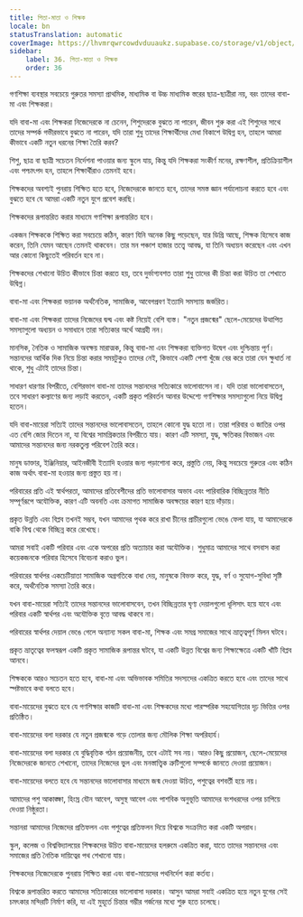 ```yaml
---
title: পিতা-মাতা ও শিক্ষক
locale: bn
statusTranslation: automatic
coverImage: https://lhvmrqwrcowdvduuaukz.supabase.co/storage/v1/object/public/strapi-uploads/small_cover-educacion-fundamental.webp-2d51a7828a2b1309555be27f7e2a61a0.webp
sidebar:
    label: 36. পিতা-মাতা ও শিক্ষক
    order: 36
---
```

গণশিক্ষা ব্যবস্থার সবচেয়ে গুরুতর সমস্যা প্রাথমিক, মাধ্যমিক বা উচ্চ মাধ্যমিক স্তরের ছাত্র-ছাত্রীরা নয়, বরং তাদের বাবা-মা এবং শিক্ষকরা।

যদি বাবা-মা এবং শিক্ষকরা নিজেদেরকে না চেনেন, শিশুদেরকে বুঝতে না পারেন, জীবন শুরু করা এই শিশুদের সাথে তাদের সম্পর্ক গভীরভাবে বুঝতে না পারেন, যদি তারা শুধু তাদের শিক্ষার্থীদের মেধা বিকাশে উদ্বিগ্ন হন, তাহলে আমরা কীভাবে একটি নতুন ধরনের শিক্ষা তৈরি করব?

শিশু, ছাত্র বা ছাত্রী সচেতন নির্দেশনা পাওয়ার জন্য স্কুলে যায়, কিন্তু যদি শিক্ষকরা সংকীর্ণ মনের, রক্ষণশীল, প্রতিক্রিয়াশীল এবং পশ্চাৎপদ হন, তাহলে শিক্ষার্থীরাও তেমনই হবে।

শিক্ষকদের অবশ্যই পুনরায় শিক্ষিত হতে হবে, নিজেদেরকে জানতে হবে, তাদের সমস্ত জ্ঞান পর্যালোচনা করতে হবে এবং বুঝতে হবে যে আমরা একটি নতুন যুগে প্রবেশ করছি।

শিক্ষকদের রূপান্তরিত করার মাধ্যমে গণশিক্ষা রূপান্তরিত হবে।

একজন শিক্ষককে শিক্ষিত করা সবচেয়ে কঠিন, কারণ যিনি অনেক কিছু পড়েছেন, যার ডিগ্রি আছে, শিক্ষক হিসেবে কাজ করেন, তিনি যেমন আছেন তেমনই থাকবেন। তার মন পঞ্চাশ হাজার তত্ত্বে আবদ্ধ, যা তিনি অধ্যয়ন করেছেন এবং এখন আর কোনো কিছুতেই পরিবর্তন হবে না।

শিক্ষকদের শেখানো উচিত কীভাবে চিন্তা করতে হয়, তবে দুর্ভাগ্যবশত তারা শুধু তাদের কী চিন্তা করা উচিত তা শেখাতে উদ্বিগ্ন।

বাবা-মা এবং শিক্ষকরা ভয়ানক অর্থনৈতিক, সামাজিক, আবেগপ্রবণ ইত্যাদি সমস্যায় জর্জরিত।

বাবা-মা এবং শিক্ষকরা তাদের নিজেদের দ্বন্দ্ব এবং কষ্ট নিয়েই বেশি ব্যস্ত। "নতুন প্রজন্মের" ছেলে-মেয়েদের উত্থাপিত সমস্যাগুলো অধ্যয়ন ও সমাধানে তারা সত্যিকার অর্থে আগ্রহী নন।

মানসিক, নৈতিক ও সামাজিক অবক্ষয় মারাত্মক, কিন্তু বাবা-মা এবং শিক্ষকরা ব্যক্তিগত উদ্বেগ এবং দুশ্চিন্তায় পূর্ণ। সন্তানদের আর্থিক দিক নিয়ে চিন্তা করার সময়টুকুও তাদের নেই, কিভাবে একটি পেশা খুঁজে বের করে তারা যেন ক্ষুধার্ত না থাকে, শুধু এটাই তাদের চিন্তা।

সাধারণ ধারণার বিপরীতে, বেশিরভাগ বাবা-মা তাদের সন্তানদের সত্যিকারে ভালোবাসেন না। যদি তারা ভালোবাসতেন, তবে সাধারণ কল্যাণের জন্য লড়াই করতেন, একটি প্রকৃত পরিবর্তন আনার উদ্দেশ্যে গণশিক্ষার সমস্যাগুলো নিয়ে উদ্বিগ্ন হতেন।

যদি বাবা-মায়েরা সত্যিই তাদের সন্তানদের ভালোবাসতেন, তাহলে কোনো যুদ্ধ হতো না। তারা পরিবার ও জাতির ওপর এত বেশি জোর দিতেন না, যা বিশ্বের সামগ্রিকতার বিপরীতে যায়। কারণ এটি সমস্যা, যুদ্ধ, ক্ষতিকর বিভাজন এবং আমাদের সন্তানদের জন্য নরকতুল্য পরিবেশ তৈরি করে।

মানুষ ডাক্তার, ইঞ্জিনিয়ার, আইনজীবী ইত্যাদি হওয়ার জন্য পড়াশোনা করে, প্রস্তুতি নেয়, কিন্তু সবচেয়ে গুরুতর এবং কঠিন কাজ অর্থাৎ বাবা-মা হওয়ার জন্য প্রস্তুত হয় না।

পরিবারের প্রতি এই স্বার্থপরতা, আমাদের প্রতিবেশীদের প্রতি ভালোবাসার অভাব এবং পারিবারিক বিচ্ছিন্নতার নীতি সম্পূর্ণরূপে অযৌক্তিক, কারণ এটি অবনতি এবং ক্রমাগত সামাজিক অবক্ষয়ের কারণ হয়ে দাঁড়ায়।

প্রকৃত উন্নতি এবং বিপ্লব তখনই সম্ভব, যখন আমাদের পৃথক করে রাখা চীনের প্রাচীরগুলো ভেঙে ফেলা যায়, যা আমাদেরকে বাকি বিশ্ব থেকে বিচ্ছিন্ন করে রেখেছে।

আমরা সবাই একটি পরিবার এবং একে অপরের প্রতি অত্যাচার করা অযৌক্তিক। শুধুমাত্র আমাদের সাথে বসবাস করা কয়েকজনকে পরিবার হিসেবে বিবেচনা করাও ভুল।

পরিবারের স্বার্থপর একচেটিয়াতা সামাজিক অগ্রগতিকে বাধা দেয়, মানুষকে বিভক্ত করে, যুদ্ধ, বর্ণ ও সুযোগ-সুবিধা সৃষ্টি করে, অর্থনৈতিক সমস্যা তৈরি করে।

যখন বাবা-মায়েরা সত্যিই তাদের সন্তানদের ভালোবাসবেন, তখন বিচ্ছিন্নতার ঘৃণ্য দেয়ালগুলো ধূলিসাৎ হয়ে যাবে এবং পরিবার একটি স্বার্থপর এবং অযৌক্তিক বৃত্তে আবদ্ধ থাকবে না।

পরিবারের স্বার্থপর দেয়াল ভেঙে গেলে অন্যান্য সকল বাবা-মা, শিক্ষক এবং সমগ্র সমাজের সাথে ভ্রাতৃত্বপূর্ণ মিলন ঘটবে।

প্রকৃত ভ্রাতৃত্বের ফলস্বরূপ একটি প্রকৃত সামাজিক রূপান্তর ঘটবে, যা একটি উন্নত বিশ্বের জন্য শিক্ষাক্ষেত্রে একটি খাঁটি বিপ্লব আনবে।

শিক্ষককে আরও সচেতন হতে হবে, বাবা-মা এবং অভিভাবক সমিতির সদস্যদের একত্রিত করতে হবে এবং তাদের সাথে স্পষ্টভাবে কথা বলতে হবে।

বাবা-মায়েদের বুঝতে হবে যে গণশিক্ষার কাজটি বাবা-মা এবং শিক্ষকদের মধ্যে পারস্পরিক সহযোগিতার দৃঢ় ভিত্তির ওপর প্রতিষ্ঠিত।

বাবা-মায়েদের বলা দরকার যে নতুন প্রজন্মকে গড়ে তোলার জন্য মৌলিক শিক্ষা অপরিহার্য।

বাবা-মায়েদের বলা দরকার যে বুদ্ধিবৃত্তিক গঠন প্রয়োজনীয়, তবে এটাই সব নয়। আরও কিছু প্রয়োজন, ছেলে-মেয়েদের নিজেদেরকে জানতে শেখানো, তাদের নিজেদের ভুল এবং মনস্তাত্ত্বিক ত্রুটিগুলো সম্পর্কে জানতে দেওয়া প্রয়োজন।

বাবা-মায়েদের বলতে হবে যে সন্তানদের ভালোবাসার মাধ্যমে জন্ম দেওয়া উচিত, পশুত্বের বশবর্তী হয়ে নয়।

আমাদের পশু আকাঙ্ক্ষা, হিংস্র যৌন আবেগ, অসুস্থ আবেগ এবং পাশবিক অনুভূতি আমাদের বংশধরদের ওপর চাপিয়ে দেওয়া নিষ্ঠুরতা।

সন্তানরা আমাদের নিজেদের প্রতিফলন এবং পশুত্বের প্রতিফলন দিয়ে বিশ্বকে সংক্রমিত করা একটি অপরাধ।

স্কুল, কলেজ ও বিশ্ববিদ্যালয়ের শিক্ষকদের উচিত বাবা-মায়েদের হলরুমে একত্রিত করা, যাতে তাদের সন্তানদের এবং সমাজের প্রতি নৈতিক দায়িত্বের পথ শেখানো যায়।

শিক্ষকদের নিজেদেরকে পুনরায় শিক্ষিত করা এবং বাবা-মায়েদের পথনির্দেশ করা কর্তব্য।

বিশ্বকে রূপান্তরিত করতে আমাদের সত্যিকারের ভালোবাসা দরকার। আসুন আমরা সবাই একত্রিত হয়ে নতুন যুগের সেই চমৎকার মন্দিরটি নির্মাণ করি, যা এই মুহূর্তে চিন্তার গম্ভীর গর্জনের মধ্যে শুরু হতে চলেছে।

